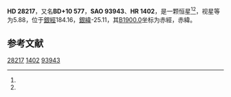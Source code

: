 {{Starbox begin
| name = HD 28217
}}
{{Starbox observe
| epoch = [[J2000.0|J2000.0]]
| constell = {{星座名待查}}<ref name=SIMBAD>{{cite web
 | url=http://simbad.u-strasbg.fr/simbad/sim-id?Ident=HR+1402
 | title =Pulsating variable Star
 | publisher=Centre de Données astronomiques de Strasbourg
 | work=SIMBAD
 | accessdate=2012-07-13}}</ref><ref name=DATA>{{cite web
 | url=http://vizier.u-strasbg.fr/viz-bin/VizieR-5?-out.add=.&-source=5050&-corr=PK=HR&-out.max=9999&HR=1402
 | title=VizieR Detailed Page
 | accessdate=2012-07-13
 | archive-date=2016-03-05
 | archive-url=https://web.archive.org/web/20160305093848/http://vizier.u-strasbg.fr/viz-bin/VizieR-5?-out.add=.&-source=5050&-corr=PK=HR&-out.max=9999&HR=1402
 | dead-url=no
 }}</ref>
| 星官 = 
| ra = {{RA|4|27|28.8}}<ref name=SIMBAD /><ref name=DATA />
| dec = {{DEC|+11|12|45}}<ref name=SIMBAD /><ref name=DATA />
| appmag_v = 5.88<ref name=SIMBAD /><ref name=DATA />
}}
{{Starbox character
| class = B8IV<ref name=SIMBAD /><ref name=DATA />
| b-v = 0.05<ref name=SIMBAD /><ref name=DATA />
| u-b = -0.33<ref name=SIMBAD /><ref name=DATA />
| r-i = <ref name=SIMBAD /><ref name=DATA />
| variable = 
}}
{{Starbox astrometry
| radial_v = -0.33
| prop_mo_ra = 4
| parallax = 0.003
| p_error =
}}
{{Starbox catalog
| names =BD+10 577，[[SAO星表|SAO]] 93943，[[HD星表|HD]] 28217，[[HR星表|HR]] 1402}}
{{Starbox reference |Simbad=HR+1402}}
{{Starbox end}}

'''HD 28217'''，又名'''BD+10 577'''，'''SAO 93943'''、'''HR 1402'''，是一颗恒星<ref name=SIMBAD /><ref name=DATA />，视星等为5.88，位于[[銀道座標系|銀經]]184.16，[[銀道座標系|銀緯]]-25.11，其[[B1900.0|B1900.0]]坐标为赤經{{RA|4|21|57.4}}，赤緯{{DEC|+10|-25.11|16}}。

== 参考文献 ==
{{reflist}}

{{star-stub}}

[[Category:HD和HDE天體|28217]]
[[Category:HR天體|1402]]
[[Category:SAO天體|93943]]